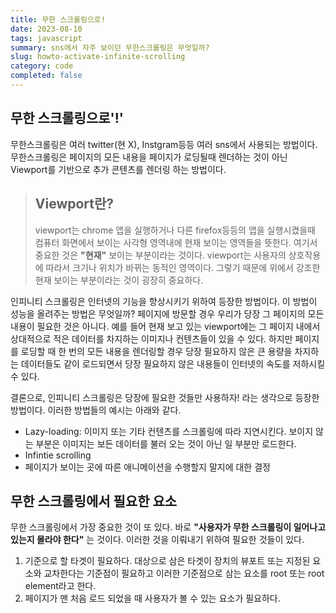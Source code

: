```yaml
---
title: 무한 스크롤링으로!
date: 2023-08-10
tags: javascript
summary: sns에서 자주 보이던 무한스크롤링은 무엇일까?
slug: howto-activate-infinite-scrolling
category: code
completed: false
---
```


## 무한 스크롤링으로'!'

무한스크롤링은 여러 twitter(현 X), Instgram등등 여러 sns에서 사용되는 방법이다. 무한스크롤링은 페이지의 모든 내용을 페이지가 로딩될때 렌더하는 것이 아닌 Viewport를 기반으로 추가 콘텐츠를 렌더링 하는 방법이다.

> ## Viewport란?
>
> viewport는 chrome 앱을 실행하거나 다른 firefox등등의 앱을 실행시켰을때 컴퓨터 화면에서 보이는 사각형 영역내에 현재 보이는 영역들을 뜻한다. 여기서 중요한 것은 **"현재"** 보이는 부분이라는 것이다. viewport는 사용자의 상호작용에 따라서 크기나 위치가 바뀌는 동적인 영역이다. 그렇기 때문에 위에서 강조한 현재 보이는 부분이라는 것이 굉장히 중요하다.

인피니티 스크롤링은 인터넷의 기능을 향상시키기 위하여 등장한 방법이다. 이 방법이 성능을 올려주는 방법은 무엇일까? 페이지에 방문할 경우 우리가 당장 그 페이지의 모든 내용이 필요한 것은 아니다. 예를 들어 현재 보고 있는 viewport에는 그 페이지 내에서 상대적으로 적은 데이터를 차지하는 이미지나 컨텐츠들이 있을 수 있다. 하지만 페이지를 로딩할 때 한 번의 모든 내용을 렌더링할 경우 당장 필요하지 않은 큰 용량을 차지하는 데이터들도 같이 로드되면서 당장 필요하지 않은 내용들이 인터넷의 속도를 저하시킬 수 있다.

결론으로, 인피니티 스크롤링은 당장에 필요한 것들만 사용하자! 라는 생각으로 등장한 방법이다. 이러한 방법들의 예시는 아래와 같다.

- Lazy-loading: 이미지 또는 기타 컨텐츠를 스크롤링에 따라 지연시킨다. 보이지 않는 부분은 이미지는 보든 데이터를 불러 오는 것이 아닌 일 부분만 로드한다.
- Infintie scrolling
- 페이지가 보이는 곳에 따른 애니메이션을 수행할지 말지에 대한 결정

## 무한 스크롤링에서 필요한 요소

무한 스크롤링에서 가장 중요한 것이 또 있다. 바로 **"사용자가 무한 스크롤링이 일어나고 있는지 몰라야 한다"** 는 것이다. 이러한 것을 이뤄내기 위하여 필요한 것들이 있다.

1. 기준으로 할 타겟이 필요하다.
   대상으로 삼은 타겟이 장치의 뷰포트 또는 지정된 요소와 교차한다는 기준점이 필요하고 이러한 기준점으로 삼는 요소를 root 또는 root element라고 한다.
2. 페이지가 맨 처음 로드 되었을 때 사용자가 볼 수 있는 요소가 필요하다.
